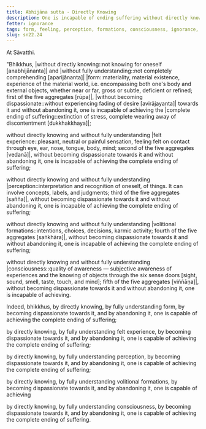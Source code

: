 ```yaml
---
title: Abhijāna sutta - Directly Knowing
description: One is incapable of ending suffering without directly knowing and fully understanding the five aggregates, without becoming dispassionate towards them and without abandoning them.
fetter: ignorance
tags: form, feeling, perception, formations, consciousness, ignorance, direct knowing, full understanding, dispassion, abandoning, letting go, sn, sn22-34, sn22
slug: sn22.24
---
```


At Sāvatthi.

"Bhikkhus, |without directly knowing::not knowing for oneself [anabhijānanta]| and |without fully understanding::not completely comprehending [aparijānanta]| |form::materiality, material existence, experience of the material world, i.e. encompassing both one's body and external objects, whether near or far, gross or subtle, deficient or refined; first of the five aggregates [rūpa]|, |without becoming dispassionate::without experiencing fading of desire [avirājayanta]| towards it and without abandoning it, one is incapable of achieving the |complete ending of suffering::extinction of stress, complete wearing away of discontentment [dukkhakkhaya]|;

without directly knowing and without fully understanding |felt experience::pleasant, neutral or painful sensation, feeling felt on contact through eye, ear, nose, tongue, body, mind; second of the five aggregates [vedanā]|, without becoming dispassionate towards it and without abandoning it, one is incapable of achieving the complete ending of suffering;

without directly knowing and without fully understanding |perception::interpretation and recognition of oneself, of things. It can involve concepts, labels, and judgments; third of the five aggregates [sañña]|, without becoming dispassionate towards it and without abandoning it, one is incapable of achieving the complete ending of suffering;

without directly knowing and without fully understanding |volitional formations::intentions, choices, decisions, karmic activity; fourth of the five aggregates [saṅkhāra]|, without becoming dispassionate towards it and without abandoning it, one is incapable of achieving the complete ending of suffering;

without directly knowing and without fully understanding |consciousness::quality of awareness — subjective awareness of experiences and the knowing of objects through the six sense doors [sight, sound, smell, taste, touch, and mind]; fifth of the five aggregates [viññāṇa]|, without becoming dispassionate towards it and without abandoning it, one is incapable of achieving.

Indeed, bhikkhus, by directly knowing, by fully understanding form, by becoming dispassionate towards it, and by abandoning it, one is capable of achieving the complete ending of suffering;

by directly knowing, by fully understanding felt experience, by becoming dispassionate towards it, and by abandoning it, one is capable of achieving the complete ending of suffering;

by directly knowing, by fully understanding perception, by becoming dispassionate towards it, and by abandoning it, one is capable of achieving the complete ending of suffering;

by directly knowing, by fully understanding volitional formations, by becoming dispassionate towards it, and by abandoning it, one is capable of achieving

by directly knowing, by fully understanding consciousness, by becoming dispassionate towards it, and by abandoning it, one is capable of achieving the complete ending of suffering.
